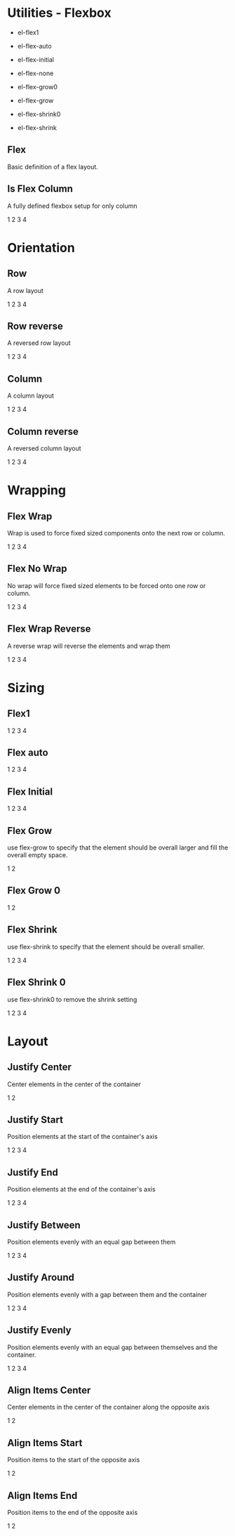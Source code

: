 
<Meta title="Flexbox" />

# Utilities - Flexbox

- el-flex1
- el-flex-auto
- el-flex-initial
- el-flex-none

- el-flex-grow0
- el-flex-grow
- el-flex-shrink0
- el-flex-shrink

## Flex

Basic definition of a flex layout. 

<Canvas>
  <Story name="flex">
    <div className="el-flex"></div>
  </Story>
</Canvas>

<RenderHtmlMarkup component="Flexbox" story="flex" />


## Is Flex Column

A fully defined flexbox setup for only column

<Canvas>
  <Story name="is-flex-column">
    <div className="el-flex el-is-flex-column">
      <GridDemoBlockWithMargin>1</GridDemoBlockWithMargin>
      <GridDemoBlockWithMargin>2</GridDemoBlockWithMargin>
      <GridDemoBlockWithMargin>3</GridDemoBlockWithMargin>
      <GridDemoBlockWithMargin>4</GridDemoBlockWithMargin>
    </div>
  </Story>
</Canvas>

<RenderHtmlMarkup component="Flexbox" story="is-flex-column" />

# Orientation

## Row

A row layout

<Canvas>
  <Story name="flex-row">
    <div className="el-flex el-flex-row">
      <GridDemoBlockWithMargin>1</GridDemoBlockWithMargin>
      <GridDemoBlockWithMargin>2</GridDemoBlockWithMargin>
      <GridDemoBlockWithMargin>3</GridDemoBlockWithMargin>
      <GridDemoBlockWithMargin>4</GridDemoBlockWithMargin>
    </div>
  </Story>
</Canvas>

<RenderHtmlMarkup component="Flexbox" story="flex-row" />

## Row reverse

A reversed row layout

<Canvas>
  <Story name="flex-row-reverse">
    <div className="el-flex el-flex-row-reverse">
      <GridDemoBlockWithMargin>1</GridDemoBlockWithMargin>
      <GridDemoBlockWithMargin>2</GridDemoBlockWithMargin>
      <GridDemoBlockWithMargin>3</GridDemoBlockWithMargin>
      <GridDemoBlockWithMargin>4</GridDemoBlockWithMargin>
    </div>
  </Story>
</Canvas>

<RenderHtmlMarkup component="Flexbox" story="flex-row-reverse" />


## Column

A column layout

<Canvas>
  <Story name="flex-column">
    <div className="el-flex el-flex-column">
      <GridDemoBlockWithMargin>1</GridDemoBlockWithMargin>
      <GridDemoBlockWithMargin>2</GridDemoBlockWithMargin>
      <GridDemoBlockWithMargin>3</GridDemoBlockWithMargin>
      <GridDemoBlockWithMargin>4</GridDemoBlockWithMargin>
    </div>
  </Story>
</Canvas>

<RenderHtmlMarkup component="Flexbox" story="flex-column" />

## Column reverse

A reversed column layout

<Canvas>
  <Story name="flex-column-reverse">
    <div className="el-flex el-flex-column-reverse">
      <GridDemoBlockWithMargin>1</GridDemoBlockWithMargin>
      <GridDemoBlockWithMargin>2</GridDemoBlockWithMargin>
      <GridDemoBlockWithMargin>3</GridDemoBlockWithMargin>
      <GridDemoBlockWithMargin>4</GridDemoBlockWithMargin>
    </div>
  </Story>
</Canvas>

<RenderHtmlMarkup component="Flexbox" story="flex-column-reverse" />

# Wrapping

## Flex Wrap

Wrap is used to force fixed sized components onto the next row or column.

<Canvas>
  <Story name="flex-wrap">
    <div className="el-flex el-flex-row el-flex-wrap">
      <GridDemoBlockWithMargin style={{width: '300px'}}>1</GridDemoBlockWithMargin>
      <GridDemoBlockWithMargin style={{width: '300px'}}>2</GridDemoBlockWithMargin>
      <GridDemoBlockWithMargin style={{width: '300px'}}>3</GridDemoBlockWithMargin>
      <GridDemoBlockWithMargin style={{width: '300px'}}>4</GridDemoBlockWithMargin>
    </div>
  </Story>
</Canvas>

<RenderHtmlMarkup component="Flexbox" story="flex-wrap" />

## Flex No Wrap

No wrap will force fixed sized elements to be forced onto one row or column.

<Canvas>
  <Story name="flex-no-wrap">
    <div className="el-flex el-flex-row el-flex-no-wrap">
      <GridDemoBlockWithMargin style={{width: '300px'}}>1</GridDemoBlockWithMargin>
      <GridDemoBlockWithMargin style={{width: '300px'}}>2</GridDemoBlockWithMargin>
      <GridDemoBlockWithMargin style={{width: '300px'}}>3</GridDemoBlockWithMargin>
      <GridDemoBlockWithMargin style={{width: '300px'}}>4</GridDemoBlockWithMargin>
    </div>
  </Story>
</Canvas>

<RenderHtmlMarkup component="Flexbox" story="flex-no-wrap" />

## Flex Wrap Reverse

A reverse wrap will reverse the elements and wrap them

<Canvas>
  <Story name="flex-wrap-reverse">
    <div className="el-flex el-flex-row el-flex-wrap-reverse">
      <GridDemoBlockWithMargin style={{width: '300px'}}>1</GridDemoBlockWithMargin>
      <GridDemoBlockWithMargin style={{width: '300px'}}>2</GridDemoBlockWithMargin>
      <GridDemoBlockWithMargin style={{width: '300px'}}>3</GridDemoBlockWithMargin>
      <GridDemoBlockWithMargin style={{width: '300px'}}>4</GridDemoBlockWithMargin>
    </div>
  </Story>
</Canvas>

<RenderHtmlMarkup component="Flexbox" story="flex-wrap-reverse" />

# Sizing

## Flex1


<Canvas>
  <Story name="flex1">
    <div className="el-flex el-flex-row">
      <GridDemoBlockWithMargin className="el-flex1">1</GridDemoBlockWithMargin>
      <GridDemoBlockWithMargin>2</GridDemoBlockWithMargin>
      <GridDemoBlockWithMargin>3</GridDemoBlockWithMargin>
      <GridDemoBlockWithMargin className="el-flex1">4</GridDemoBlockWithMargin>
    </div>
  </Story>
</Canvas>

<RenderHtmlMarkup component="Flexbox" story="flex1" />


## Flex auto


<Canvas>
  <Story name="flex-auto">
    <div className="el-flex el-flex-row">
      <GridDemoBlockWithMargin className="el-auto">1</GridDemoBlockWithMargin>
      <GridDemoBlockWithMargin>2</GridDemoBlockWithMargin>
      <GridDemoBlockWithMargin>3</GridDemoBlockWithMargin>
      <GridDemoBlockWithMargin className="el-flex1">4</GridDemoBlockWithMargin>
    </div>
  </Story>
</Canvas>

<RenderHtmlMarkup component="Flexbox" story="flex-auto" />


## Flex Initial


<Canvas>
  <Story name="flex-initial">
    <div className="el-flex el-flex-row el-flex-initial">
      <GridDemoBlockWithMargin className="el-initial">1</GridDemoBlockWithMargin>
      <GridDemoBlockWithMargin>2</GridDemoBlockWithMargin>
      <GridDemoBlockWithMargin>3</GridDemoBlockWithMargin>
      <GridDemoBlockWithMargin className="el-flex1">4</GridDemoBlockWithMargin>
    </div>
  </Story>
</Canvas>

<RenderHtmlMarkup component="Flexbox" story="flex-initial" />


## Flex Grow

use flex-grow to specify that the element should be overall larger and fill the overall empty space.

<Canvas>
  <Story name="flex-grow">
    <div className="el-flex el-flex-row">
      <GridDemoBlockWithMargin className="el-flex-grow">1</GridDemoBlockWithMargin>
      <GridDemoBlockWithMargin>2</GridDemoBlockWithMargin>
    </div>
  </Story>
</Canvas>

<RenderHtmlMarkup component="Flexbox" story="flex-grow" />

## Flex Grow 0



<Canvas>
  <Story name="flex-grow0">
    <div className="el-flex el-flex-row">
      <GridDemoBlockWithMargin className="">1</GridDemoBlockWithMargin>
      <GridDemoBlockWithMargin className="el-flex-grow0">2</GridDemoBlockWithMargin>
    </div>
  </Story>
</Canvas>

<RenderHtmlMarkup component="Flexbox" story="flex-grow0" />


## Flex Shrink

use flex-shrink to specify that the element should be overall smaller.

<Canvas>
  <Story name="flex-shrink">
    <div className="el-flex el-flex-row">
      <GridDemoBlockWithMargin className="el-flex-shrink">1</GridDemoBlockWithMargin>
      <GridDemoBlockWithMargin className="el-flex-grow">2</GridDemoBlockWithMargin>
      <GridDemoBlockWithMargin className="el-flex-grow">3</GridDemoBlockWithMargin>
      <GridDemoBlockWithMargin className="el-flex-grow">4</GridDemoBlockWithMargin>
    </div>
  </Story>
</Canvas>

<RenderHtmlMarkup component="Flexbox" story="flex-shrink" />


## Flex Shrink 0

use flex-shrink0 to remove the shrink setting

<Canvas>
  <Story name="flex-shrink0">
    <div className="el-flex el-flex-row">
      <GridDemoBlockWithMargin className="el-flex-shrink0">1</GridDemoBlockWithMargin>
      <GridDemoBlockWithMargin className="el-flex-grow">2</GridDemoBlockWithMargin>
      <GridDemoBlockWithMargin className="el-flex-grow">3</GridDemoBlockWithMargin>
      <GridDemoBlockWithMargin className="el-flex-grow">4</GridDemoBlockWithMargin>
    </div>
  </Story>
</Canvas>

<RenderHtmlMarkup component="Flexbox" story="flex-shrink0" />

# Layout

## Justify Center

Center elements in the center of the container

<Canvas>
  <Story name="flex-justify-center">
    <div className="el-flex el-flex-row el-flex-justify-center">
      <GridDemoBlockWithMargin className="">1</GridDemoBlockWithMargin>
      <GridDemoBlockWithMargin className="">2</GridDemoBlockWithMargin>
    </div>
  </Story>
</Canvas>

<RenderHtmlMarkup component="Flexbox" story="flex-justify-center" />

## Justify Start

Position elements at the start of the container's axis

<Canvas>
  <Story name="flex-justify-start">
    <div className="el-flex el-flex-row el-flex-justify-start">
      <GridDemoBlockWithMargin>1</GridDemoBlockWithMargin>
      <GridDemoBlockWithMargin>2</GridDemoBlockWithMargin>
      <GridDemoBlockWithMargin>3</GridDemoBlockWithMargin>
      <GridDemoBlockWithMargin>4</GridDemoBlockWithMargin>
    </div>
  </Story>
</Canvas>

<RenderHtmlMarkup component="Flexbox" story="flex-justify-start" />

## Justify End

Position elements at the end of the container's axis

<Canvas>
  <Story name="flex-justify-end">
    <div className="el-flex el-flex-row el-flex-justify-end">
      <GridDemoBlockWithMargin>1</GridDemoBlockWithMargin>
      <GridDemoBlockWithMargin>2</GridDemoBlockWithMargin>
      <GridDemoBlockWithMargin>3</GridDemoBlockWithMargin>
      <GridDemoBlockWithMargin>4</GridDemoBlockWithMargin>
    </div>
  </Story>
</Canvas>

<RenderHtmlMarkup component="Flexbox" story="flex-justify-end" />

## Justify Between

Position elements evenly with an equal gap between them

<Canvas>
  <Story name="flex-justify-between">
    <div className="el-flex el-flex-row el-flex-justify-between">
      <GridDemoBlockWithMargin>1</GridDemoBlockWithMargin>
      <GridDemoBlockWithMargin>2</GridDemoBlockWithMargin>
      <GridDemoBlockWithMargin>3</GridDemoBlockWithMargin>
      <GridDemoBlockWithMargin>4</GridDemoBlockWithMargin>
    </div>
  </Story>
</Canvas>

<RenderHtmlMarkup component="Flexbox" story="flex-justify-between" />

## Justify Around

Position elements evenly with a gap between them and the container

<Canvas>
  <Story name="flex-justify-around">
    <div className="el-flex el-flex-row el-flex-justify-around">
      <GridDemoBlockWithMargin>1</GridDemoBlockWithMargin>
      <GridDemoBlockWithMargin>2</GridDemoBlockWithMargin>
      <GridDemoBlockWithMargin>3</GridDemoBlockWithMargin>
      <GridDemoBlockWithMargin>4</GridDemoBlockWithMargin>
    </div>
  </Story>
</Canvas>

<RenderHtmlMarkup component="Flexbox" story="flex-justify-around" />

## Justify Evenly

Position elements evenly with an equal gap between themselves and the container.

<Canvas>
  <Story name="flex-justify-evenly">
    <div className="el-flex el-flex-row el-flex-justify-evenly">
      <GridDemoBlockWithMargin>1</GridDemoBlockWithMargin>
      <GridDemoBlockWithMargin>2</GridDemoBlockWithMargin>
      <GridDemoBlockWithMargin>3</GridDemoBlockWithMargin>
      <GridDemoBlockWithMargin>4</GridDemoBlockWithMargin>
    </div>
  </Story>
</Canvas>

<RenderHtmlMarkup component="Flexbox" story="flex-justify-evenly" />

## Align Items Center

Center elements in the center of the container along the opposite axis

<Canvas>
  <Story name="flex-align-center">
    <div className="el-flex el-flex-column el-flex-align-center">
      <GridDemoBlockWithMargin style={{width: '300px'}}>1</GridDemoBlockWithMargin>
      <GridDemoBlockWithMargin style={{width: '300px'}}>2</GridDemoBlockWithMargin>
    </div>
  </Story>
</Canvas>

<RenderHtmlMarkup component="Flexbox" story="flex-align-center" />

## Align Items Start

Position items to the start of the opposite axis

<Canvas>
  <Story name="flex-align-start">
    <div className="el-flex el-flex-column el-flex-align-start">
      <GridDemoBlockWithMargin style={{width: '300px'}}>1</GridDemoBlockWithMargin>
      <GridDemoBlockWithMargin style={{width: '300px'}}>2</GridDemoBlockWithMargin>
    </div>
  </Story>
</Canvas>

<RenderHtmlMarkup component="Flexbox" story="flex-align-start" />

## Align Items End

Position items to the end of the opposite axis

<Canvas>
  <Story name="flex-align-end">
    <div className="el-flex el-flex-column el-flex-align-end">
      <GridDemoBlockWithMargin style={{width: '300px'}}>1</GridDemoBlockWithMargin>
      <GridDemoBlockWithMargin style={{width: '300px'}}>2</GridDemoBlockWithMargin>
    </div>
  </Story>
</Canvas>

<RenderHtmlMarkup component="Flexbox" story="flex-align-end" />

